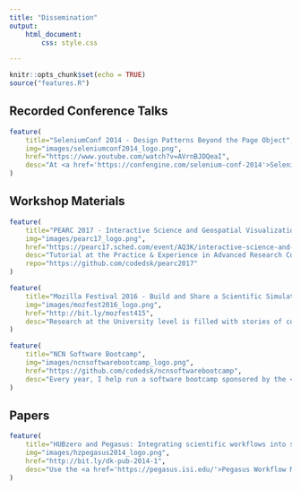```yaml
---
title: "Dissemination"
output:
    html_document:
        css: style.css

---
```


```r
knitr::opts_chunk$set(echo = TRUE)
source("features.R")
```

## Recorded Conference Talks

```r
feature(
    title="SeleniumConf 2014 - Design Patterns Beyond the Page Object",
    img="images/seleniumconf2014_logo.png",
    href="https://www.youtube.com/watch?v=AVrnBJDQeaI",
    desc="At <a href='https://confengine.com/selenium-conf-2014'>SeleniumConf 2014</a>, their first year in India, I spoke about three design patterns you should be using once you understand the Page Object: WebForm Pattern, ItemList Pattern, and IframeWrap Pattern.<br/><br/>Watch it on YouTube: <a href='https://www.youtube.com/watch?v=AVrnBJDQeaI'>https://www.youtube.com/watch?v=AVrnBJDQeaI</a><br/>Download the slides: <a href='https://github.com/codedsk/seleniumconf2014'>https://github.com/codedsk/seleniumconf2014</a>"
)
```

## Workshop Materials

```r
feature(
    title="PEARC 2017 - Interactive Science and Geospatial Visualization Tools for HUBzero Science Gateways",
    img="images/pearc17_logo.png",
    href="https://pearc17.sched.com/event/AQ3K/interactive-science-and-geospatial-visualization-tools-for-hubzero-science-gateways",
    desc="Tutorial at the Practice & Experience in Advanced Research Computing Conference about capabilities added to the <a href='https://hubzero.org'>HUBzero Platform</a> to support geospatial researchers. Collaborated with Kevin Wojkovich to develop presentation slides and a tutorial centered around building, running, and deploying R based applications (Shiny, R Markdown, RStudio IDE) on the HUB. Kevin presented the material and ran the tutorial.<br/><br/>Tutorial Instuctions: <a href='http://bit.ly/pearc17-hz3'>http://bit.ly/pearc17-hz3</a>",
    repo="https://github.com/codedsk/pearc2017"
)

feature(
    title="Mozilla Festival 2016 - Build and Share a Scientific Simulation",
    img="images/mozfest2016_logo.png",
    href="http://bit.ly/mozfest415",
    desc="Research at the University level is filled with stories of code being passed down from grad student to grad student and referenced in papers but rarely being used by others outside of the original research team. In this workshop participants learned about what resources the <a href='https://hubzero.org'>HUBzero Platform</a> provides to help disseminate that research code, with a web or desktop style graphical user interface, to the world so it can be used by others and built upon in an Open Source ecosystem.<br/><br/>Workshop notes and presentations links: <a href='http://bit.ly/mozfest415'>http://bit.ly/mozfest415</a>"
)

feature(
    title="NCN Software Bootcamp",
    img="images/ncnsoftwarebootcamp_logo.png",
    href="https://github.com/codedsk/ncnsoftwarebootcamp",
    desc="Every year, I help run a software bootcamp sponsored by the <a href='https://nanohub.org/groups/ncn/'>Network for Computational Nanotechnology (NCN)</a>. The 3-5 day workshop is geared toward getting the summer students participating in the <a href='https://engineering.purdue.edu/Engr/Research/SURF'>SURF</a> program familiar with good programming practices, debugging skills, the <a href='http://rappture.org'>Rappture Toolkit</a>, source code repositories, and how to publish simulation tools on <a href='https://nanohub.org'>nanohub.org</a>. I've also run this workshop at <a href='http://illinois.edu/'>several</a> <a href='http://ucmerced.edu/'>other</a> <a href='https://www.nsu.edu/'>universities</a> and parts of it at <a href='https://hubzero.org/hubbub'>conferences</a>.<br/><br/>Workshop materials:<a href='https://github.com/codedsk/ncnsoftwarebootcamp'>https://github.com/codedsk/ncnsoftwarebootcamp</a>"
)

```

## Papers

<!--
* HUBzero and Pegasus: Integrating scientific workflows into science gateways - http://bit.ly/dk-pub-2014-1
-->

```r
feature(
    title="HUBzero and Pegasus: Integrating scientific workflows into science gateways",
    img="images/hzpegasus2014_logo.png",
    href="http://bit.ly/dk-pub-2014-1",
    desc="Use the <a href='https://pegasus.isi.edu/'>Pegasus Workflow Management System</a> from within the HUBzero Platform tool containers, inside your simulation tool, or on the command line!<br/><br/>Read the paper: <a href='http://bit.ly/dk-pub-2014-1'>http://bit.ly/dk-pub-2014-1</a>"
)
```
